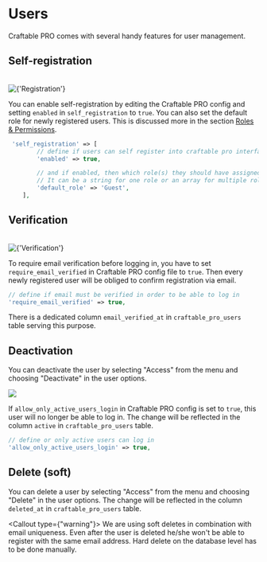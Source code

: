 
# Users

Craftable PRO comes with several handy features for user management.

## Self-registration

<br />
<Image alt={'Registration'} width={350} height={350} src="/images/register.png" />

You can enable self-registration by editing the Craftable PRO config and setting `enabled` in `self_registration` to `true`. You can also set the default role for newly registered users. This is discussed more in the section [Roles & Permissions](/basic-features/roles-permissions#default-role-after-registration).

```php filename="config/craftable-pro.php"
 'self_registration' => [
        // define if users can self register into craftable pro interface
        'enabled' => true,

        // and if enabled, then which role(s) they should have assigned by default. Use role names here.
        // It can be a string for one role or an array for multiple roles.
        'default_role' => 'Guest',
    ],
```

## Verification
<br />
<Image alt={'Verification'} width={450} height={450} src="/images/activate.png" />

To require email verification before logging in, you have to set `require_email_verified` in Craftable PRO config file to `true`. Then every newly registered user will be obliged to confirm registration via email.

```php filename="config/craftable-pro.php"
// define if email must be verified in order to be able to log in
'require_email_verified' => true,
```
There is a dedicated column `email_verified_at` in `craftable_pro_users` table serving this purpose.

## Deactivation

You can deactivate the user by selecting "Access" from the menu and choosing "Deactivate" in the user options.
<br />

<Image width={250} height={250} src="/images/deactivateButton.png" />

If `allow_only_active_users_login` in Craftable PRO config is set to `true`, this user will no longer be able to log in. The change will be reflected in the column `active` in `craftable_pro_users` table.

```php filename="config/craftable-pro.php"
// define or only active users can log in
'allow_only_active_users_login' => true,
```

## Delete (soft)

You can delete a user by selecting "Access" from the menu and choosing "Delete" in the user options. The change will be reflected in the column `deleted_at` in `craftable_pro_users` table.

<Callout type={"warning"}>
    We are using soft deletes in combination with email uniqueness. Even after the user is deleted he/she won't be able to register with the same email address. Hard delete on the database level has to be done manually.
</Callout>
